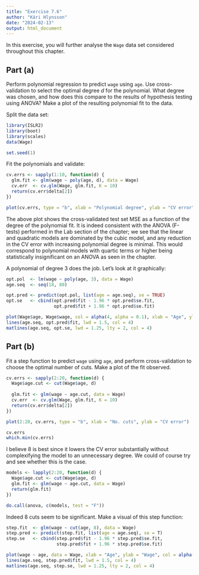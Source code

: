```yaml
---
title: "Exercise 7.6"
author: "Kári Hlynsson"
date: "2024-02-13"
output: html_document
---
```


In this exercise, you will further analyse the `Wage` data set considered throughout
this chapter.

## Part (a)
Perform polynomial regression to predict `wage` using `age`. Use cross-validation to select
the optimal degree $d$ for the polynomial. What degree was chosen, and how does this compare
to the results of hypothesis testing using ANOVA? Make a plot of the resulting polynomial fit
to the data.

Split the data set:

```r
library(ISLR2)
library(boot)
library(scales)
data(Wage)

set.seed(1)
```

Fit the polynomials and validate:

```r
cv.errs <- sapply(1:10, function(d) {
  glm.fit <- glm(wage ~ poly(age, d), data = Wage)
  cv.err  <- cv.glm(Wage, glm.fit, K = 10)
  return(cv.err$delta[2])
})

plot(cv.errs, type = "b", xlab = "Polynomial degree", ylab = "CV error")
```

The above plot shows the cross-validated test set MSE as a function of the degree of the polynomial fit.
It is indeed consistent with the ANOVA (F-tests) performed in the Lab section of the chapter; we see that
the linear and quadratic models are dominated by the cubic model, and any reduction in the CV error with increasing
polynomial degree is minimal. This would correspond to polynomial models with quartic terms or higher being
statistically insignificant on an ANOVA as seen in the chapter.

A polynomial of degree 3 does the job. Let's look at it graphically:

```r
opt.pol  <- lm(wage ~ poly(age, 3), data = Wage)
age.seq  <- seq(18, 80)

opt.pred <- predict(opt.pol, list(age = age.seq), se = TRUE)
opt.se   <- cbind(opt.pred$fit - 1.96 * opt.pred$se.fit,
                  opt.pred$fit + 1.96 * opt.pred$se.fit)

plot(Wage$age, Wage$wage, col = alpha(4, alpha = 0.1), xlab = "Age", ylab = "Wage")
lines(age.seq, opt.pred$fit, lwd = 1.5, col = 4)
matlines(age.seq, opt.se, lwd = 1.25, lty = 2, col = 4)
```

## Part (b)
Fit a step function to predict `wage` using `age`, and perform cross-validation to choose the optimal
number of cuts. Make a plot of the fit observed.

```r
cv.errs <- sapply(2:20, function(d) {
  Wage$age.cut <- cut(Wage$age, d)
  
  glm.fit <- glm(wage ~ age.cut, data = Wage)
  cv.err  <- cv.glm(Wage, glm.fit, K = 10)
  return(cv.err$delta[2])
})

plot(2:20, cv.errs, type = "b", xlab = "No. cuts", ylab = "CV error")
```

```r
cv.errs
which.min(cv.errs)
```

I believe 8 is best since it lowers the CV error substantially without complexifying the model to an unnecessary degree. We could of course try and see whether this is the case.

```r
models <- lapply(2:20, function(d) {
  Wage$age.cut <- cut(Wage$age, d)
  glm.fit <- glm(wage ~ age.cut, data = Wage)
  return(glm.fit)
})

do.call(anova, c(models, test = "F"))
```

Indeed 8 cuts seem to be significant. Make a visual of this step function:

```r
step.fit  <- glm(wage ~ cut(age, 8), data = Wage)
step.pred <- predict(step.fit, list(age = age.seq), se = T)
step.se   <- cbind(step.pred$fit - 1.96 * step.pred$se.fit,
                   step.pred$fit + 1.96 * step.pred$se.fit)

plot(wage ~ age, data = Wage, xlab = "Age", ylab = "Wage", col = alpha(4, 0.1))
lines(age.seq, step.pred$fit, lwd = 1.5, col = 4)
matlines(age.seq, step.se, lwd = 1.25, lty = 2, col = 4)
```

